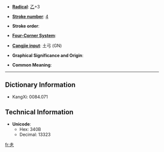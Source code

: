 * '''[[Wiktionary:Chinese radical index| Radical]]''': [[Wiktionary:Chinese radical index 乙|乙]]+3

* '''[[Wiktionary:Chinese total strokes index|Stroke number]]''': [[Wiktionary:Chinese total strokes index 4|4]]

* '''Stroke order''': 

* '''[[Wiktionary:Chinese four corner index|Four-Corner System]]''': 

* '''[[Wiktionary:Chinese Cangjie index|Cangjie input]]''': 土弓 (GN)

* '''Graphical Significance and Origin''': 

* '''Common Meaning''': 

----

== Dictionary Information ==

* KangXi: 0084.071

== Technical Information ==

* '''Unicode''':
** Hex: 340B
** Decimal: 13323

[[fr:㐋]]
